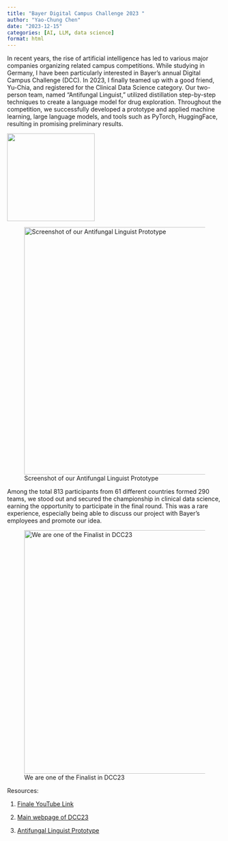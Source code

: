 ```yaml
---
title: "Bayer Digital Campus Challenge 2023 "
author: "Yao-Chung Chen"
date: "2023-12-15"
categories: [AI, LLM, data science]
format: html
---
```


In recent years, the rise of artificial intelligence has led to various major companies organizing related campus competitions. While studying in Germany, I have been particularly interested in Bayer's annual Digital Campus Challenge (DCC). In 2023, I finally teamed up with a good friend, Yu-Chia, and registered for the Clinical Data Science category. Our two-person team, named "Antifungal Linguist," utilized distillation step-by-step techniques to create a language model for drug exploration. Throughout the competition, we successfully developed a prototype and applied machine learning, large language models, and tools such as PyTorch, HuggingFace, resulting in promising preliminary results.

![](images/clipboard-1520725931.png){fig-align="center" width="205"}

![ Screenshot of our Antifungal Linguist Prototype](images/clipboard-4232916173.png){fig-align="center" width="578"}

Among the total 813 participants from 61 different countries formed 290 teams, we stood out and secured the championship in clinical data science, earning the opportunity to participate in the final round. This was a rare experience, especially being able to discuss our project with Bayer's employees and promote our idea.

![ We are one of the Finalist in DCC23](images/clipboard-3136181583.png){fig-align="center" width="569"}

Resources:

1.  [Finale YouTube Link](https://www.youtube.com/watch?v=m6DjGUb8zC0&ab_channel=BayerCareer)

2.  [Main webpage of DCC23](https://bayer.agorize.com/en/challenges/dcc23?lang=en)

3.  [Antifungal Linguist Prototype](https://antifungal-linguist.streamlit.app/)
